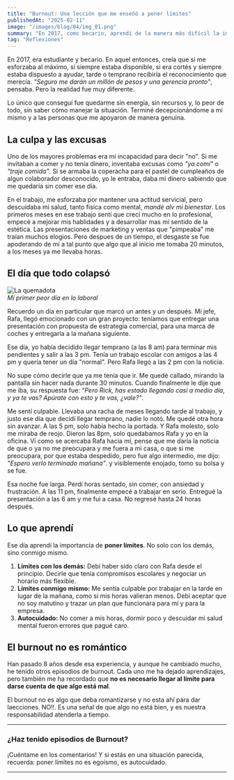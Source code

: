 ```yaml
---
title: "Burnout: Una lección que me enseñó a poner límites"  
publishedAt: "2025-02-11"  
image: "/images/blog/04/img_01.png" 
summary: "En 2017, como becario, aprendí de la manera más difícil la importancia de poner límites y cuidar de mí mismo. Este es el principio de mi historia con el burnout y lo que me enseñó."  
tag: "Reflexiones"  
---
```


En 2017, era estudiante y becario. En aquel entonces, creía que si me esforzaba al máximo, si siempre estaba disponible, si era 
cortés y siempre estaba dispuesto a ayudar, tarde o temprano recibiría el reconocimiento que merecía. *"Seguro me darán un millón de pesos 
y una gerencia pronto"*, pensaba. Pero la realidad fue muy diferente.  

Lo único que conseguí fue quedarme sin energía, sin recursos y, lo peor de todo, sin saber cómo manejar la situación. 
Terminé decepcionándome a mí mismo y a las personas que me apoyaron de manera genuina.  

## La culpa y las excusas  

Uno de los mayores problemas era mi incapacidad para decir "no". Si me invitaban a comer y no tenía dinero, inventaba 
excusas como *"ya comí"* o *"traje comida"*. Si se armaba la coperacha para el pastel de cumpleaños de algun colaborador
desconocido, yo le entraba, daba mi dinero sabiendo que me quedaría sin comer ese día.  

En el trabajo, me esforzaba por mantener una actitud servicial, pero descuidaba mi salud, tanto fisica como mental, *mandé alv mi bienestar*. 
Los primeros meses en ese trabajo sentí que crecí mucho en lo profesional, empecé a mejorar mis hablidades y a desarrollar mas mi sentido
de la estética. Las presentaciones de marketing y ventas que "pimpeaba" me traían muchos elogios. 
Pero despues de un tiempo, el desgaste se fue apoderando de mí a tal punto que algo que al inicio me tomaba 20 minutos, a los meses ya
me llevaba horas.  

## El día que todo colapsó  

![La quemadota](/images/blog/04/img_02.png)  
*Mi primer peor día en lo laboral*

Recuerdo un día en particular que marcó un antes y un después. Mi jefe, Rafa, llegó emocionado con un gran proyecto: 
teníamos que entregar una presentación con propuesta de estrategia comercial, para una marca de coches y entregarla a la mañana siguiente.  

Ese día, yo había decidido llegar temprano (a las 8 am) para terminar mis pendientes y salir a las 3 pm. Tenía un trabajo 
escolar con amigos a las 4 pm y quería tener un día "normal". Pero Rafa llegó a las 2 pm con la noticia.  

No supe cómo decirle que ya me tenía que ir. Me quedé callado, mirando la pantalla sin hacer nada durante 30 minutos. 
Cuando finalmente le dije que me iba, su respuesta fue: *"Pero Rick, has estado llegando casi a medio día, y ya te vas? 
Apúrate con esto y te vas, ¿vale?"*.  

Me sentí culpable. Llevaba una racha de meses llegando tarde al trabajo, y justo ese día que decidí llegar temprano, nadie lo notó. Me quedé 
otra hora sin avanzar. A las 5 pm, solo había hecho la portada. Y Rafa molesto, solo me miraba de reojo.
Dieron las 8pm, solo quedabamos Rafa y yo en la oficina. Vi como se acercaba Rafa hacia mí, pense que me daría la noticia de 
que o ya no me preocupara y me fuera a mi casa, o que si me preocupara, por que estaba despedido, pero fue algo intermedio, me dijo: 
*"Espero verlo terminado mañana"*.  y visiblemente enojado, tomo su bolsa y se fue.

Esa noche fue larga. Perdí horas sentado, sin comer, con ansiedad y frustración. A las 11 pm, finalmente empecé a trabajar 
en serio. Entregué la presentación a las 6 am y me fui a casa. No regresé hasta 24 horas después.  

## Lo que aprendí  

Ese día aprendí la importancia de **poner límites**. No solo con los demás, sino conmigo mismo.  

1. **Límites con los demás:** Debí haber sido claro con Rafa desde el principio. Decirle que tenía compromisos escolares y 
negociar un horario más flexible.  
2. **Límites conmigo mismo:** Me sentía culpable por trabajar en la tarde en lugar de la mañana, como si mis horas valieran menos. 
Debí aceptar que no soy matutino y trazar un plan que funcionara para mí y para la empresa.  
3. **Autocuidado:** No comer a mis horas, dormir poco y descuidar mi salud mental fueron errores que pagué caro.  

## El burnout no es romántico  

Han pasado 8 años desde esa experiencia, y aunque he cambiado mucho, he tenido otros episodios de burnout. Cada uno me ha dejado 
aprendizajes, pero también me ha recordado que **no es necesario llegar al límite para darse cuenta de que algo está mal**.  

El burnout no es algo que deba romantizarse y no esta ahí para dar laecciones. NO!!. 
Es una señal de que algo no está bien, y es nuestra responsabilidad atenderla a tiempo.  

---

### ¿Haz tenido episodios de Burnout?

¡Cuéntame en los comentarios! Y si estás en una situación parecida, recuerda: poner límites no es egoísmo, es autocuidado.  

---